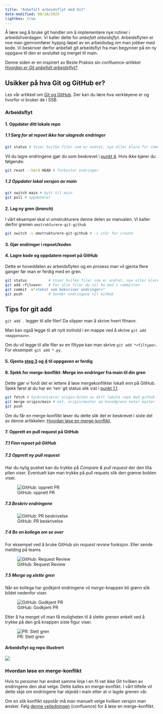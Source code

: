 ```yaml
---
title: "Anbefalt arbeidsflyt med Git"
date-modified: 08/28/2025
lightbox: true
---
```



Å lære seg å bruke git handler om å implementere nye rutiner i arbeidshverdagen. Vi kaller dette for *anbefalt arbeidsflyt*. Arbeidsflyten er noe man gjennomfører hyppig iløpet av en arbeidsdag om man jobber med kode. Vi beskriver derfor anbefalt git arbeidsflyt fra man begynner på en ny oppgave til den er avsluttet og merget til main.

Denne siden er en inspirert av Beste Praksis sin confluence-artikkel [*Hvordan er Git anbefalt arbeidsflyt?*](https://statistics-norway.atlassian.net/wiki/spaces/BEST/pages/3206283277/Hvordan+er+anbefalt+git+arbeidsflyt).



::: {.callout-tip}
# Usikker på hva Git og GitHub er?
Les vår artikkel om [Git og GitHub](git-og-github.qmd). Der kan du lære hva verktøyene er og hvorfor vi bruker de i SSB.
:::

### Arbeidsflyt

#### 1. Oppdater ditt lokale repo

##### 1.1 Sørg for at repoet ikke har ulagrede endringer 
```.bash
git status # Viser hvilke filer som er endret, nye eller klare for commit
```
Vil du lagre endringene gjør du som beskrevet i [punkt 4](git-arbeidsflyt.qmd#lagre-kode-og-oppdatere-repoet-på-github). Hvis ikke kjører du følgende:

```.bash
git reset --hard HEAD # forkaster endringer
```
##### 1.2 Oppdater lokal versjon av main
```.bash
git switch main # bytt til main
git pull # oppdaterer
```

#### 2. Lag ny gren (*branch*)

I vårt eksempel skal vi omstrukturere denne delen av manualen. Vi kaller derfor grenen `omstrukturere-git-github`

```.bash
git switch -c omstrukturere-git-github # -c står for create
```

#### 3. Gjør endringer i repoet/koden

#### 4. Lagre kode og oppdatere repoet på GitHub

Dette er hoveddelen av arbeidsflyten og en prosess man vil gjenta flere ganger før man er ferdig med en gren.

```.bash
git status          # Viser hvilke filer som er endret, nye eller klare for commit
git add <filnavn>   # For alle filer du vil ha med i committen
git commit -m"<tekst som beksriver endringer>" 
git push            # Sender endringene til GitHub
```

::: {.callout-tip}
# Tips for git add
`git add .` legger til alle filer! Da slipper man å skrive hvert filnavn.

Man kan også legge til alt nytt innhold i en mappe ved å skrive `git add <mappenavn>`.

Om du vil legge til alle filer av en filtype kan man skrive `git add *<filtype>`. For eksempel: `git add *.py`.
:::

#### 5. Gjenta [steg 3](git-arbeidsflyt.qmd#gjør-endringer-i-repoetkoden) og [4](git-arbeidsflyt.qmd#lagre-kode-og-oppdatere-repoet-på-github) til oppgaven er ferdig

#### 6. Sjekk for merge-konflikt: Merge inn endringer fra main til din gren

Dette gjør vi fordi det er lettere å løse mergekonflikter lokalt enn på GitHub. Sjekk først at du har en 'ren' git status slik vist i [punkt 1.1](git-arbeidsflyt.qmd#sørg-for-at-repoet-ikke-har-ulagrede-endringer).

```.bash
git fetch # Synkroniserer origin-biten av ditt lokale repo med github
git merge origin/main # evt. origin/master om hovedgrena heter master
git push
```

Om du får en merge-konflikt løser du dette slik det er beskrevet i siste del av denne artikkelen: [Hvordan løse en merge-konflikt](git-arbeidsflyt.qmd#hvordan-løse-en-merge-konflikt). 

#### 7. Opprett en pull request på GitHub

##### 7.1 Finn repoet på GitHub

##### 7.2 Opprett ny pull request

Har du nylig pushet kan du trykke på *Compare & pull request* der den lilla pilen  viser. Eventuelt kan man trykke på pull requets slik den grønne boblen viser.

![GitHub: opprett PR](../images/git-arbeidsflyt/github-pr1.png)

##### 7.3 Beskriv endringene
![GitHub: PR beskrivelse](../images/git-arbeidsflyt/github-pr2.png)


##### 7.4 Be en kollega om se over 

For eksempel ved å bruke GitHub sin *request review* funksjon. Eller sende melding på teams 

![GitHub: Request Review](../images/git-arbeidsflyt/github-pr3.png)

##### 7.5 Merge og slette gren

Når en kollega har godkjent endringene vil *merge*-knappen bli grønn slik bildet nedenfor viser.

![GitHub: Godkjent PR](../images/git-arbeidsflyt/github-pr-godkjent.png)

Etter å ha merget vil man få muligheten til å slette grenen enkelt ved å trykke på den grå knappen siste figur viser.

![PR: Slett gren](../images/git-arbeidsflyt/github-delete-branch.png)

#### Arbeidsflyt og repo illustrert

![](../images/git-arbeidsflyt/git-arbeidsflyt-tegning.png)

### Hvordan løse en merge-konflikt

Hvis to personer har endret samme linje i en fil vet ikke Git hvilken av endringene den skal velge. Dette kalles en merge-konflikt. I vårt tilfelle vil dette skje om endringene har skjedd i main etter at vi lagde grenen vår.

Om en slik konflikt oppstår må man manuelt velge hvilken versjon man ønsker. Følg [denne veiledningen](https://statistics-norway.atlassian.net/wiki/spaces/BEST/pages/2951905285/Hvordan+l+se+en+merge-konflikt) (confluence) for å løse en merge-konflikt. 